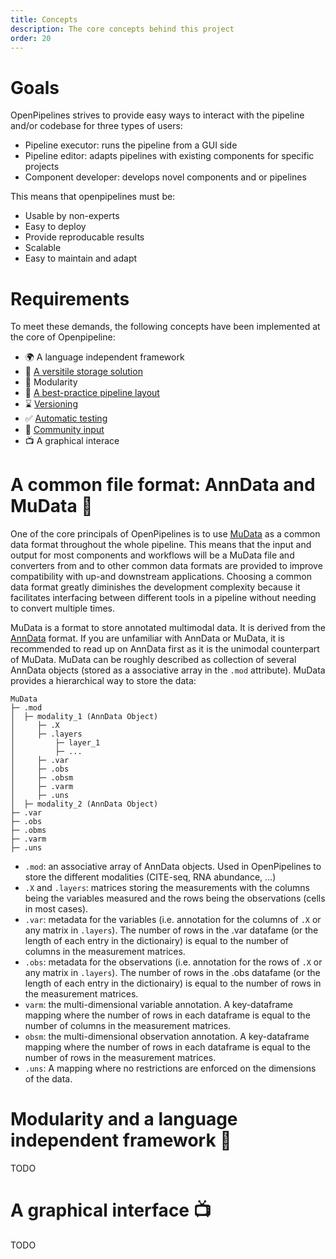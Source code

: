 ```yaml
---
title: Concepts
description: The core concepts behind this project
order: 20
---
```


# Goals

OpenPipelines strives to provide easy ways to interact with the pipeline and/or codebase for three types of users:

* Pipeline executor: runs the pipeline from a GUI side
* Pipeline editor: adapts pipelines with existing components for specific projects
* Component developer: develops novel components and or pipelines

This means that openpipelines must be:

* Usable by non-experts
* Easy to deploy
* Provide reproducable results
* Scalable
* Easy to maintain and adapt

# Requirements

To meet these demands, the following concepts have been implemented at the core of Openpipeline:

* 🌍 A language independent framework
* 💾 [A versitile storage solution](#sec-common-file-format)
* 🔳 Modularity
* 🔀 [A best-practice pipeline layout](architecture.qmd)
* ⌛ [Versioning](../contributing/project_structure.qmd#sec-versioning)
* ✅ [Automatic testing](../contributing/project_structure.qmd)
* 💬 [Community input](../contributing/index.qmd)
* 📺 A graphical interace

# A common file format: AnnData and MuData 💾 {#sec-common-file-format}

One of the core principals of OpenPipelines is to use [MuData](https://mudata.readthedocs.io/) as a common data format throughout the whole pipeline. This means that the input and output for most components and workflows will be a MuData file and converters from and to other common data formats are provided to improve compatibility with up-and downstream applications. Choosing a common data format greatly diminishes the development complexity because it facilitates interfacing between different tools in a pipeline without needing to convert multiple times.

MuData is a format to store annotated multimodal data. It is derived from the [AnnData](https://anndata.readthedocs.io/en/latest/) format. If you are unfamiliar with AnnData or MuData, it is recommended to read up on AnnData first as it is the unimodal counterpart of MuData. MuData can be roughly described as collection of several AnnData objects (stored as a associative array in the `.mod` attribute). MuData provides a hierarchical way to store the data:

```
MuData
├─ .mod
│  ├─ modality_1 (AnnData Object)
│     ├─ .X
│     ├─ .layers
│         ├─ layer_1 
│         ├─ ...
│     ├─ .var
│     ├─ .obs
│     ├─ .obsm
│     ├─ .varm
│     ├─ .uns
│  ├─ modality_2 (AnnData Object)
├─ .var
├─ .obs
├─ .obms
├─ .varm
├─ .uns
```

* `.mod`: an associative array of AnnData objects. Used in OpenPipelines to store the different modalities (CITE-seq, RNA abundance, ...)
* `.X` and `.layers`: matrices storing the measurements with the columns being the variables measured and the rows being the observations (cells in most cases).
* `.var`: metadata for the variables (i.e. annotation for the columns of `.X` or any matrix in `.layers`). The number of rows in the .var datafame (or the length of each entry in the dictionairy) is equal to the number of columns in the measurement matrices. 
* `.obs`: metadata for the observations (i.e. annotation for the rows of `.X` or any matrix in `.layers`). The number of rows in the .obs datafame (or the length of each entry in the dictionairy) is equal to the number of rows in the measurement matrices.
* `varm`: the multi-dimensional variable annotation. A key-dataframe mapping where the number of rows in each dataframe is equal to the number of columns in the measurement matrices.
* `obsm`: the multi-dimensional observation annotation. A key-dataframe mapping where the number of rows in each dataframe is equal to the number of rows in the measurement matrices.
* `.uns`: A mapping where no restrictions are enforced on the dimensions of the data.

# Modularity and a language independent framework 🔳

TODO

# A graphical interface 📺

TODO
